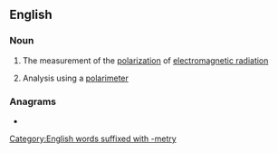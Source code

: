 ==English==

===Noun===
{{en-noun|-|polarimetries}}

# {{lb|en|physics}} The measurement of the [[polarization]] of [[electromagnetic radiation]]
# {{lb|en|chemistry}} Analysis using a [[polarimeter]]

===Anagrams===
* {{anagrams|en|temporarily}}

[[Category:English words suffixed with -metry]]